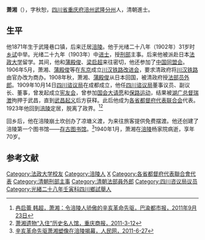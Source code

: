 {{otheruses|subject=字秋恕，四川重庆人，川汉铁路改进会成员|other=萧湘（1875—1918），字绮笙，四川荣县艾叶滩人。同盟会员|萧湘 (荣县)}}
{{otheruses|other=蕭湘，香港播音員|蕭湘 (香港)}}
'''萧湘'''（{{bd|1871年||1940年|1月|}}），字秋恕，[[四川省|四川省]][[重庆府|重庆府]][[涪州|涪州]][[武隆分州|武隆分州]]人，清朝進士。

==生平==
他1871年生于武隆巷口镇，后来迁居[[涪陵|涪陵]]。他于光绪二十八年（1902年）31岁时[[乡试|乡试]]中举。光绪二十九年（1903年）中[[进士|进士]]，授[[刑部|刑部]]主事。后来他被派赴日本[[法政大学|法政大学]]留学。其间，他和[[蒲殿俊|蒲殿俊]]、[[梁启超|梁启超]]来往密切，他还参加了[[中国同盟会|中国同盟会]]。1906年5月，萧湘、[[蒲殿俊|蒲殿俊]]等在[[东京|东京]]成立[[川汉铁路改进会|川汉铁路改进会]]，要求清政府将[[川汉铁路|川汉铁路]]由官办改为商办。1908年秋，萧湘、[[蒲殿俊|蒲殿俊]]从日本回国，被清政府授[[法部|法部]][[员外郎|员外郎]]。1909年10月14日[[四川谘议局|四川谘议局]]在成都成立，他任[[四川谘议局|四川谘议局]]董事议员、副议长、董事，曾发起成立[[宪友会|宪友会]]，曾参加[[国会大请愿|国会大请愿]]和[[保路运动|保路运动]]，结果被[[湖广总督|湖广总督]][[瑞澂|瑞澂]]拘押于武昌，直到[[武昌起义|武昌起义]]后方获释。此后他成为[[各省都督府代表联合会|各省都督府代表联合会]]代表。1923年他回到[[涪陵|涪陵]]定居，脱离了政界。<ref>[http://www.flgov.cn/com/daj/ns_detail.php?id=16837&nowmenuid=2270&cpath=&catid=0 冉启蕾 韩超，萧湘：令涪陵人骄傲的辛亥革命先驱，巴渝都市报，2011年9月23日]{{dead link|date=2018年4月 |bot=InternetArchiveBot |fix-attempted=yes }}</ref><ref>[http://www.cqlsmrg.com/showpage.php?newsid=208&sid=227&Type=tex 萧湘遗物“入住”历史名人馆，重庆商报，2011-3-12]{{dead link|date=2018年4月 |bot=InternetArchiveBot |fix-attempted=yes }}</ref>

回乡后，他在涪陵崩土坎创办了凉塘义渡，为来往旅客提供免费摆渡。他还创建了涪陵第一个图书馆——[[存古图书馆|存古图书馆]]。<ref>[http://cq.people.com.cn/News/2011627/2011627163240.htm 辛亥革命先驱萧湘塑像在涪陵揭幕，人民网，2011-6-27]{{dead link|date=2018年4月 |bot=InternetArchiveBot |fix-attempted=yes }}</ref>1940年1月，萧湘在[[涪陵|涪陵]]杨家院病逝，享年70岁。

==参考文献==
{{reflist}}

{{光緒二十九年癸卯科殿試金榜}}

{{DEFAULTSORT:Xiao萧}}
[[Category:法政大学校友|Category:法政大学校友]]
[[Category:涪陵人|Category:涪陵人]]
[[Category:萧姓|X]]
[[Category:各省都督府代表聯合會代表|Category:各省都督府代表聯合會代表]]
[[Category:清朝刑部主事|Category:清朝刑部主事]]
[[Category:清朝法部員外郎|Category:清朝法部員外郎]]
[[Category:四川咨议局议员|Category:四川咨议局议员]]
[[Category:光緒二十八年壬寅科四川鄉試舉人|Category:光緒二十八年壬寅科四川鄉試舉人]]